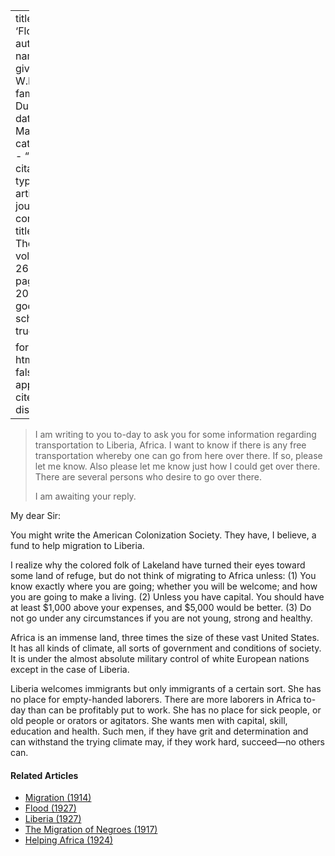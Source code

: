 
---
title: 'Florida'
author:
  - name:
      given: W.E.B.
      family: Du Bois
date: Mar. 1923
categories: 
  - ""
citation: 
  type: article-journal
  container-title: The Crisis
  volume: 26
  issue: 5
  page: 200-201
google-scholar: true

format:
  html:
    toc: false
    appendix-cite-as: display
---



> I am writing to you to-day to 
ask you for some information 
regarding transportation to 
Liberia, Africa. I want to know if there is any free transportation whereby one can go from here over there. If so, please let me know. Also please let me know just how I could get over there. There are several persons who desire to go over there. 
<p>I am awaiting your reply.

My dear Sir:

You might write the American Colonization Society. They have, I believe, a fund to help migration to Liberia. 

I realize why the colored folk of Lakeland have turned their eyes toward some land of refuge, but do not think of migrating to Africa unless: (1) You know exactly where you are going; whether you will be welcome; and how you are going to make a living. (2) Unless you have capital. You should have at least $1,000 above your expenses, and $5,000 would be better. (3) Do not go under any circumstances if you are not young, strong and healthy. 

Africa is an immense land, three times the size of these vast United States. It has all kinds of climate, all sorts of government and conditions of society. It is under the almost absolute military control of white European nations except in the case of Liberia. 

Liberia welcomes immigrants but only immigrants of a certain sort. She has no place for empty-handed laborers. There are more laborers in Africa to-day than can be profitably put to work. She has no place for sick people, or old people or orators or agitators. She wants men with capital, skill, education and health. Such men, if they have grit and determination and can withstand the trying climate may, if they work hard, succeed---no others can. 

<!-- Similar articles start here -->
<div  class="clear-wrap"></div>

#### Related Articles

* [Migration (1914)](/Volumes/07/04/migration.html)
* [Flood (1927)](/Volumes/34/05/flood.html)
* [Liberia (1927)](/Volumes/34/01/liberia.html)
* [The Migration of Negroes (1917)](/Volumes/14/02/migration_of_negroes.html)
* [Helping Africa (1924)](/Volumes/28/03/helping_africa.html)

<!-- Similar articles end here -->